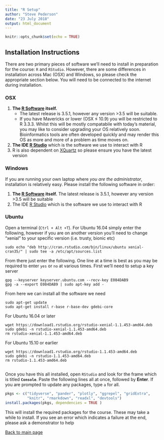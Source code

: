 ```yaml
---
title: "R Setup"
author: "Steve Pederson"
date: "23 July 2018"
output: html_document
---
```


```r
knitr::opts_chunk$set(echo = TRUE)
```

## Installation Instructions {.tabset}

There are two primary pieces of software we'll need to install in preparation for the course: `R` and `RStudio`.
However, there are some differences in installation across Mac (OSX) and Windows, so please check the appropriate section below.
You will need to be connected to the internet during installation.

### OSX

1. **The [R Software](https://cran.r-project.org/bin/macosx/) itself.**
    + The latest release is 3.5.1, however any version >3.5 will be suitable. 
    + If you have Mavericks or lower (OSX $\leq$ 10.9) you will be restricted to R 3.3.3. Whilst this will be mostly compatabile with today's material, you may like to consider upgrading your OS relatively soon. Bioinformatics tools are often developed quickly and may render this OS as more and more of a problem as time moves on.
2. **The IDE [R Studio](https://www.rstudio.com/products/rstudio/download/#download)** which is the software we use to interact with R
3. R is also dependent on [XQuartz](https://www.xquartz.org/) so please ensure you have the latest version

### Windows 

If you are running your own laptop where *you are the administrator*, installation is relatively easy.
Please install the following software in order:

1. **The [R Software](https://cran.r-project.org/bin/windows/) itself.** The latest release is 3.5.1, however any version >3.5 will be suitable
2. The IDE [R Studio](https://www.rstudio.com/products/rstudio/download/#download) which is the software we use to interact with R

### Ubuntu

Open a terminal (`Ctrl + Alt +T`).
For Ubuntu 16.04 simply enter the following, however if you are on another version you'll need to change "xenial" to your specific version (i.e. trusty, bionic etc)

```
sudo echo "deb http://cran.rstudio.com/bin/linux/ubuntu xenial-cran35/" | sudo tee -a /etc/apt/sources.list
```

From there just enter the following. One line at a time is best as you may be required to enter `yes` or `no` at various times.
First we'll need to setup a key server

```
gpg --keyserver keyserver.ubuntu.com --recv-key E084DAB9
gpg -a --export E084DAB9 | sudo apt-key add -
```
From here we can install all the software we need

```
sudo apt-get update
sudo apt-get install r-base r-base-dev gdebi-core
```

For Ubuntu 16.04 or later

```
wget https://download1.rstudio.org/rstudio-xenial-1.1.453-amd64.deb
sudo gdebi -n rstudio-xenial-1.1.453-amd64.deb
rm rstudio-xenial-1.1.453-amd64.deb
```

For Ubuntu 15.10 or earlier

```
wget https://download1.rstudio.org/rstudio-1.1.453-amd64.deb
sudo gdebi -n rstudio-1.1.453-amd64.deb
rm rstudio-1.1.453-amd64.deb
```

##

Once you have this all installed, open `RStudio` and look for the frame which is titled **`Console`**. 
Paste the following lines all at once, followed by **Enter**. If you are prompted to update any packages, type  `a` for all.

```r
pkgs <- c("tidyverse", "pander", "plotly", "ggrepel", "gridExtra", 
          "knitr", "rmarkdown", "readxl", "devtools")
install.packages(pkgs, dependencies = TRUE )
```

This will install the required packages for the course.
These may take a while to install.
If you see an error which indicates a failure at the end, please ask a demonstrator to help

[Back to main page](./)